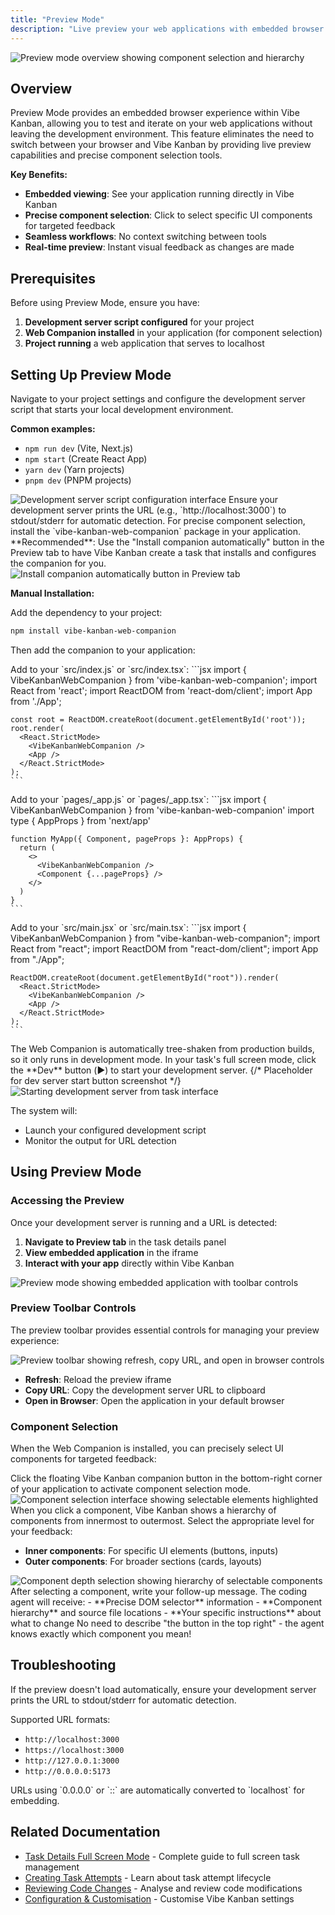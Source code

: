 ```yaml
---
title: "Preview Mode"
description: "Live preview your web applications with embedded browser viewing and precise component selection for seamless development workflows"
---
```


<Frame>
<img src="/images/preview-mode-overview.png" alt="Preview mode overview showing component selection and hierarchy" />
</Frame>

## Overview

Preview Mode provides an embedded browser experience within Vibe Kanban, allowing you to test and iterate on your web applications without leaving the development environment. This feature eliminates the need to switch between your browser and Vibe Kanban by providing live preview capabilities and precise component selection tools.

**Key Benefits:**
- **Embedded viewing**: See your application running directly in Vibe Kanban
- **Precise component selection**: Click to select specific UI components for targeted feedback
- **Seamless workflows**: No context switching between tools
- **Real-time preview**: Instant visual feedback as changes are made

## Prerequisites

Before using Preview Mode, ensure you have:

1. **Development server script configured** for your project
2. **Web Companion installed** in your application (for component selection)
3. **Project running** a web application that serves to localhost

## Setting Up Preview Mode

<Steps>
<Step title="Configure Development Server Script">
  Navigate to your project settings and configure the development server script that starts your local development environment.

  **Common examples:**
  - `npm run dev` (Vite, Next.js)
  - `npm start` (Create React App)
  - `yarn dev` (Yarn projects)
  - `pnpm dev` (PNPM projects)

  <Frame>
  <img src="/images/preview-mode-dev-script-config.png" alt="Development server script configuration interface" />
  </Frame>

  <Tip>
  Ensure your development server prints the URL (e.g., `http://localhost:3000`) to stdout/stderr for automatic detection.
  </Tip>
</Step>

<Step title="Install Web Companion">
  For precise component selection, install the `vibe-kanban-web-companion` package in your application.

  <Info>
  **Recommended**: Use the "Install companion automatically" button in the Preview tab to have Vibe Kanban create a task that installs and configures the companion for you.
  
  <Frame>
  <img src="/images/preview-mode-install-companion-button.png" alt="Install companion automatically button in Preview tab" />
  </Frame>
  </Info>

  **Manual Installation:**

  Add the dependency to your project:
  ```bash
  npm install vibe-kanban-web-companion
  ```

  Then add the companion to your application:

  <Tabs>
  <Tab title="Create React App">
    Add to your `src/index.js` or `src/index.tsx`:
    ```jsx
    import { VibeKanbanWebCompanion } from 'vibe-kanban-web-companion';
    import React from 'react';
    import ReactDOM from 'react-dom/client';
    import App from './App';

    const root = ReactDOM.createRoot(document.getElementById('root'));
    root.render(
      <React.StrictMode>
        <VibeKanbanWebCompanion />
        <App />
      </React.StrictMode>
    );
    ```
  </Tab>

  <Tab title="Next.js">
    Add to your `pages/_app.js` or `pages/_app.tsx`:
    ```jsx
    import { VibeKanbanWebCompanion } from 'vibe-kanban-web-companion'
    import type { AppProps } from 'next/app'

    function MyApp({ Component, pageProps }: AppProps) {
      return (
        <>
          <VibeKanbanWebCompanion />
          <Component {...pageProps} />
        </>
      )
    }
    ```
  </Tab>

  <Tab title="Vite">
    Add to your `src/main.jsx` or `src/main.tsx`:
    ```jsx
    import { VibeKanbanWebCompanion } from "vibe-kanban-web-companion";
    import React from "react";
    import ReactDOM from "react-dom/client";
    import App from "./App";

    ReactDOM.createRoot(document.getElementById("root")).render(
      <React.StrictMode>
        <VibeKanbanWebCompanion />
        <App />
      </React.StrictMode>
    );
    ```
  </Tab>
  </Tabs>

  <Note>
  The Web Companion is automatically tree-shaken from production builds, so it only runs in development mode.
  </Note>
</Step>

<Step title="Start Development Server">
  In your task's full screen mode, click the **Dev** button (▶️) to start your development server.

  <Frame>
  {/* Placeholder for dev server start button screenshot */}
  <img src="/images/preview-mode-start-dev-server.png" alt="Starting development server from task interface" />
  </Frame>

  The system will:
  - Launch your configured development script
  - Monitor the output for URL detection
</Step>
</Steps>

## Using Preview Mode

### Accessing the Preview

Once your development server is running and a URL is detected:

1. **Navigate to Preview tab** in the task details panel
2. **View embedded application** in the iframe
3. **Interact with your app** directly within Vibe Kanban

<Frame>
<img src="/images/preview-mode-interface.png" alt="Preview mode showing embedded application with toolbar controls" />
</Frame>

### Preview Toolbar Controls

The preview toolbar provides essential controls for managing your preview experience:

<Frame>
<img src="/images/preview-mode-toolbar.png" alt="Preview toolbar showing refresh, copy URL, and open in browser controls" />
</Frame>

- **Refresh**: Reload the preview iframe
- **Copy URL**: Copy the development server URL to clipboard
- **Open in Browser**: Open the application in your default browser

### Component Selection

When the Web Companion is installed, you can precisely select UI components for targeted feedback:

<Steps>
<Step title="Activate Selection Mode">
  Click the floating Vibe Kanban companion button in the bottom-right corner of your application to activate component selection mode.

  <Frame>
  <img src="/images/preview-mode-component-selection.png" alt="Component selection interface showing selectable elements highlighted" />
  </Frame>
</Step>

<Step title="Choose Component Depth">
  When you click a component, Vibe Kanban shows a hierarchy of components from innermost to outermost. Select the appropriate level for your feedback:

  - **Inner components**: For specific UI elements (buttons, inputs)
  - **Outer components**: For broader sections (cards, layouts)

  <Frame>
  <img src="/images/preview-mode-component-depth.png" alt="Component depth selection showing hierarchy of selectable components" />
  </Frame>
</Step>

<Step title="Provide Targeted Feedback">
  After selecting a component, write your follow-up message. The coding agent will receive:
  - **Precise DOM selector** information
  - **Component hierarchy** and source file locations
  - **Your specific instructions** about what to change

  <Check>
  No need to describe "the button in the top right" - the agent knows exactly which component you mean!
  </Check>
</Step>
</Steps>

## Troubleshooting

If the preview doesn't load automatically, ensure your development server prints the URL to stdout/stderr for automatic detection.

Supported URL formats:
- `http://localhost:3000`
- `https://localhost:3000`
- `http://127.0.0.1:3000`
- `http://0.0.0.0:5173`

<Note>
URLs using `0.0.0.0` or `::` are automatically converted to `localhost` for embedding.
</Note>

## Related Documentation

- [Task Details Full Screen Mode](/core-features/task-details-full-screen) - Complete guide to full screen task management
- [Creating Task Attempts](/core-features/creating-task-attempts) - Learn about task attempt lifecycle
- [Reviewing Code Changes](/core-features/reviewing-code-changes) - Analyse and review code modifications
- [Configuration & Customisation](/configuration-customisation/global-settings) - Customise Vibe Kanban settings
